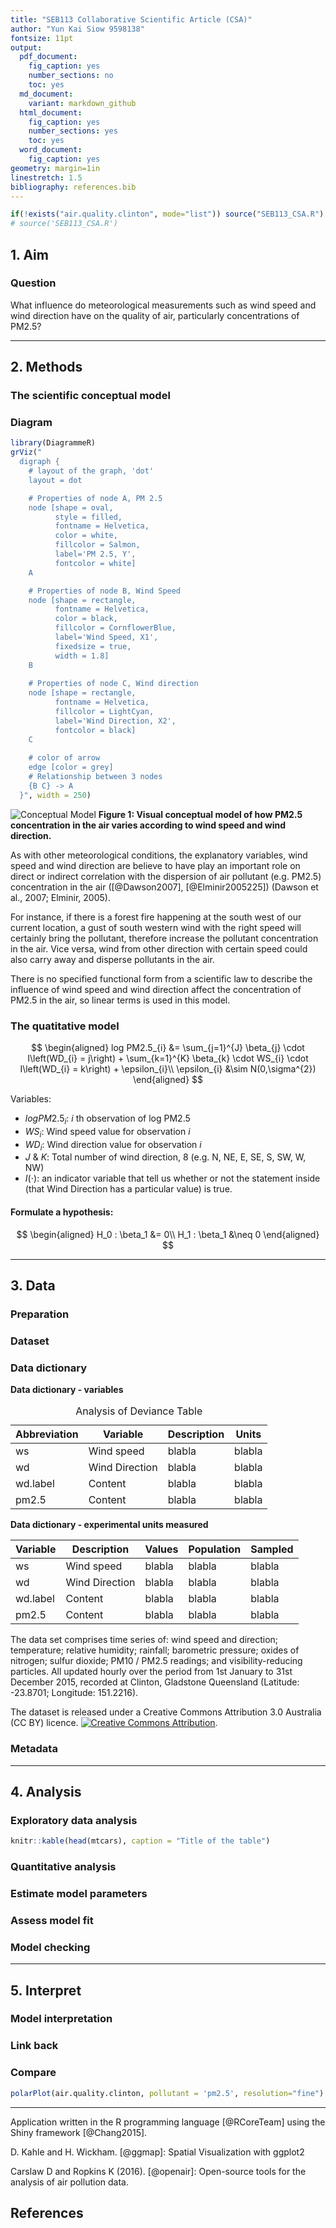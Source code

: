 ```yaml
---
title: "SEB113 Collaborative Scientific Article (CSA)"
author: "Yun Kai Siow 9598138"
fontsize: 11pt
output:
  pdf_document:
    fig_caption: yes
    number_sections: no
    toc: yes
  md_document:
    variant: markdown_github
  html_document:
    fig_caption: yes
    number_sections: yes
    toc: yes
  word_document:
    fig_caption: yes
geometry: margin=1in
linestretch: 1.5 
bibliography: references.bib
---
```


```r
if(!exists("air.quality.clinton", mode="list")) source("SEB113_CSA.R")
# source('SEB113_CSA.R')
```

## 1. Aim {-}
<!-- 0.5 pp -->
<!-- Criterion: Question, need and context -->
<!-- 7: Clear and compelling statement of the question, that is very strongly connected to the need and the context. -->
### Question
<!-- What is the scientific question being addressed? (1-2 sentences) Provide a concise statement of it. -->
What influence do meteorological measurements such as wind speed and wind direction have on the quality of air, particularly concentrations of PM2.5?

***
## 2. Methods {-}
<!-- 1-2 pp, may include diagrams -->
<!-- Criterion: Scientific conceptual model and quantitative model, linked to data -->
<!-- 7: Concise and logical presentation of models, with excellent visual presentations that add insight, followed by explicit and well-defined linkage to measurements and design. -->
### The scientific conceptual model
<!-- Is there a general theory being tested in a specific situation? Or is this a pioneering analysis? -->


### Diagram
<!-- Draw a conceptual model diagram showing how your variables of interest are related. Write a brief description (2-4 sentences) of how and why you believe the explanatory variables may influence the response variable (cite any publications you use). -->
```r
library(DiagrammeR)
grViz("
  digraph {
    # layout of the graph, 'dot'
    layout = dot

    # Properties of node A, PM 2.5
    node [shape = oval,
          style = filled,
          fontname = Helvetica,
          color = white,
          fillcolor = Salmon,
          label='PM 2.5, Y',
          fontcolor = white]
    A

    # Properties of node B, Wind Speed
    node [shape = rectangle,
          fontname = Helvetica,
          color = black,
          fillcolor = CornflowerBlue,
          label='Wind Speed, X1',
          fixedsize = true, 
          width = 1.8]
    B
    
    # Properties of node C, Wind direction
    node [shape = rectangle,
          fontname = Helvetica,
          fillcolor = LightCyan,
          label='Wind Direction, X2',
          fontcolor = black]
    C
    
    # color of arrow
    edge [color = grey]
    # Relationship between 3 nodes
    {B C} -> A 
  }", width = 250)
```

![Conceptual Model](Conceptual_Model.jpg)
**Figure 1: Visual conceptual model of how PM2.5 concentration in the air varies according to wind speed and wind direction.**


As with other meteorological conditions, the explanatory variables, wind speed and wind direction are believe to have play an important role on direct or indirect correlation with the dispersion of air pollutant (e.g. PM2.5) concentration in the air ([@Dawson2007], [@Elminir2005225]) (Dawson et al., 2007; Elminir, 2005). 

For instance, if there is a forest fire happening at the south west of our current location, a gust of south western wind with the right speed will certainly bring the pollutant, therefore increase the pollutant concentration in the air. Vice versa, wind from other direction with certain speed could also carry away and disperse pollutants in the air.

There is no specified functional form from a scientific law to describe the influence of wind speed and wind direction affect the concentration of PM2.5 in the air, so linear terms is used in this model.




### The quatitative model
<!-- Specify how each element of the scientific conceptual model is to be quantified, whether it is a variable or fixed in the experiment. Express the model in words and in an equation. Use the model as a basis for selecting the measurements and the experimental design. Provide a clear statement of the quantitative methods to be used. -->

$$
\begin{aligned}
  log PM2.5_{i} &= \sum_{j=1}^{J} \beta_{j} \cdot I\left(WD_{i} = j\right) + \sum_{k=1}^{K} \beta_{k} \cdot WS_{i} \cdot I\left(WD_{i} = k\right) + \epsilon_{i}\\
  \epsilon_{i} &\sim N(0,\sigma^{2})
\end{aligned}
$$

Variables:

- $log PM2.5_{i}$: $i$ th observation of log PM2.5
- $WS_{i}$: Wind speed value for observation $i$
- $WD_{i}$: Wind direction value for observation $i$
- $J$ & $K$: Total number of wind direction, 8 (e.g. N, NE, E, SE, S, SW, W, NW)
- $I\left(\cdot\right)$: an indicator variable that tell us whether or not the statement inside (that Wind Direction has a particular value) is true.


#### Formulate a hypothesis:
$$
\begin{aligned}
H_0 : \beta_1 &= 0\\
H_1 : \beta_1 &\neq 0
\end{aligned}
$$  


***
## 3. Data {-}
<!-- CSV file -->
<!-- <1 pp for data in article -->
<!-- remainder up to 3 pages -->
<!-- Criterion: Effective reporting of data -->
<!-- 7: Comprehensive, accurate and ethical reporting of data, data dictionary and metadata. Excellent visualizations and other exploratory data analysis have been used. -->
### Preparation
<!-- for analysis. eg transformation of variables, how outliers were treated, adjusting by an offset, or focusing on part of the data (<1 pp) -->


### Dataset
<!-- included in a separate file in CSV format (must contain all data). Also include R code for reading data in. An extract of data should be included in the article (up to 1 pp); -->


### Data dictionary
<!-- list each variable, a description, units, permissible range and any transformation required; -->
**Data dictionary - variables**

Abbreviation  | Variable  | Description | Units
------------- | ------------- | ------------- | -------------
ws  | Wind speed  | blabla  | blabla
wd  | Wind Direction  | blabla  | blabla
wd.label | Content  | blabla  | blabla
pm2.5 | Content  | blabla  | blabla

Table: Analysis of Deviance Table

**Data dictionary - experimental units measured**

Variable  | Description  | Values | Population | Sampled
------------- | ------------- | ------------- | ------------- | -------------
ws  | Wind speed  | blabla  | blabla  | blabla
wd  | Wind Direction  | blabla  | blabla  | blabla
wd.label | Content  | blabla  | blabla  | blabla
pm2.5 | Content  | blabla  | blabla  | blabla


The data set comprises time series of: wind speed and direction; temperature; relative humidity; rainfall; barometric pressure; oxides of nitrogen; sulfur dioxide; PM10 / PM2.5 readings; and visibility-reducing particles. 
All updated hourly over the period from 1st January to 31st December 2015, recorded at Clinton, Gladstone Queensland (Latitude: -23.8701; Longitude: 151.2216).

The dataset is released under a Creative Commons Attribution 3.0 Australia (CC BY) licence.
[![Creative Commons Attribution](https://www.qld.gov.au/assets/v2/images/licences/by-80x15.png)](https://creativecommons.org/licenses/by/3.0/au/).


### Metadata 
<!-- including source (custodian), experimental design and accuracy. -->

***
## 4. Analysis {-}
<!-- ~3 pp -->
<!-- Criterion: Quantitative methods for data analysis -->
<!-- 7: Highly skilful, appropriate application of quantitative methods. -->
### Exploratory data analysis
<!-- Numerical and graphical summary of data prior to quantitative analysis. Include histograms of key variables (1-2 pp). -->

```r
knitr::kable(head(mtcars), caption = "Title of the table")
```




### Quantitative analysis 
<!-- A large component of the report that, similar to the Problem-Solving tasks, provides working behind the Quantitative Methods. It is crucial that output (graphical or otherwise) from R is included then cited in text (2-4pp).  -->



### Estimate model parameters
<!-- Provide estimates together with confidence intervals and relevant hypothesis tests. Include Rcode used. -->



### Assess model fit
<!-- Use a goodness-of-fit statistic or other suitable measure -->

<!-- Own Note -->
<!-- r2  -->




### Model checking
<!-- Are modelling assumptions upheld or violated? (1 para) -->
<!-- IMPERATIVE: NO DUMPING OF OUTPUT! All figures and other outputs from software must be referenced in the text (summary and highlights). -->


<!-- Own Note -->
<!-- Residual checking such as: qqplot, homo plot, residual histograms, anova  -->





***
## 5. Interpret {-}
<!-- ~1 pp -->
<!-- Criterion: Interpretation of analyses, linked to Aims and Methods. -->
<!-- 7: Thorough and insightful interpretation of Quantitative analyses, which is very strongly connected to the Aims and Methods. -->
### Model interpretation
<!-- Provide a plain English interpretation that gives a holistic (overall) view of the results (1-3 paragraphs). -->




### Link back 
<!-- to the Question: provide a plain English interpretation of the model and what it means, in terms of the original question (1-2 sentences). -->




### Compare
<!-- to other relevant findings -->





```r
polarPlot(air.quality.clinton, pollutant = 'pm2.5', resolution="fine")
```


***


<!-- ############################################ -->


Application written in the R programming language [@RCoreTeam] using the Shiny framework [@Chang2015].

D. Kahle and H. Wickham. [@ggmap]: Spatial Visualization with ggplot2

Carslaw D and Ropkins K (2016). [@openair]: Open-source tools for the analysis of air
pollution data.

\newpage
## References

